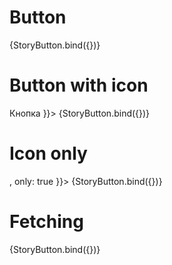 
<Meta title="Atoms/Button" component={Button} />


# Button
<Canvas>
  <Story name="default" args={{ text: 'Кнопка' }}>
    {StoryButton.bind({})}
  </Story>
</Canvas>

# Button with icon
<Canvas>
  <Story name="with icon" args={{ text: <><FontAwesomeIcon icon={faThumbsUp}/>Кнопка</> }}>
    {StoryButton.bind({})}
  </Story>
</Canvas>

# Icon only
<Canvas>
  <Story name="icon only" args={{ text: <FontAwesomeIcon icon={faThumbsUp}/>, only: true }}>
    {StoryButton.bind({})}
  </Story>
</Canvas>

# Fetching
<Canvas>
  <Story name="fetching" args={{ text: 'Кнопка', fetching: true }}>
    {StoryButton.bind({})}
  </Story>
</Canvas>
